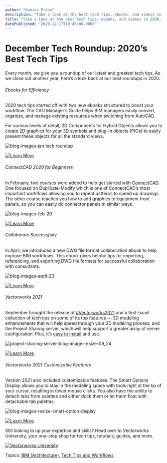 ```yaml
---
author: "Kamica Price"
description: "Take a look at the best tech tips, ebooks, and videos in 2020. "
title: "Take a look at the best tech tips, ebooks, and videos in 2020. " 
datePublished: "2020-12-17T19:45:00.000Z"
---
```

# December Tech Roundup: 2020’s Best Tech Tips

Every month, we give you a roundup of our latest and greatest tech tips. As we close out another year, here’s a look back at our best roundups in 2020.

###### Ebooks for Efficiency

2020 tech tips started off with two new ebooks structured to boost your workflow. The CAD Manager’s Guide helps BIM managers easily convert, organize, and manage existing resources when switching from AutoCAD.

For various levels of detail, 2D Components for Hybrid Objects allows you to create 2D graphics for your 3D symbols and plug-in objects (PIOs) to easily present these objects for all the standard views.

![blog-images-jan tech roundup](https://blog.vectorworks.net/hs-fs/hubfs/Blog%20Images/201217_Tech%20Roundup/blog-images-jan%20tech%20roundup.jpg?width=600&name=blog-images-jan%20tech%20roundup.jpg)

[![Learn More](https://no-cache.hubspot.com/cta/default/3018241/972186bd-08aa-4a1e-b7b4-a81fe9300f02.png)](https://cta-redirect.hubspot.com/cta/redirect/3018241/972186bd-08aa-4a1e-b7b4-a81fe9300f02) 

###### ConnectCAD 2020 for Beginners  

In February, two courses were added to help get started with [ConnectCAD](https://www.vectorworks.net/en-US/connectcad?utm%5Fcampaign=blog&utm%5Fcontent=121720techroundup&utm%5Fmedium=planetvectorworks&utm%5Fsource=intext). One focused on Duplicate-Modify which is one of ConnectCAD’s most important workflows allowing you to repeat patterns to speed up drawings. The other course teaches you how to add graphics to equipment front panels, so you can easily do connector panels in similar ways.

![blog-images-feb-20](https://blog.vectorworks.net/hs-fs/hubfs/Blog%20Images/201217_Tech%20Roundup/blog-images-feb-20.jpg?width=600&name=blog-images-feb-20.jpg)

[![Learn More](https://no-cache.hubspot.com/cta/default/3018241/f0e7f917-6866-4acb-943d-9f1484f1e2c1.png)](https://cta-redirect.hubspot.com/cta/redirect/3018241/f0e7f917-6866-4acb-943d-9f1484f1e2c1) 

###### Collaborate Successfully

In April, we introduced a new DWG file format collaboration ebook to help improve BIM workflows. This ebook gives helpful tips for importing, referencing, and exporting DWG file formats for successful collaboration with consultants.

![blog-images-april-23](https://blog.vectorworks.net/hs-fs/hubfs/Blog%20Images/201217_Tech%20Roundup/blog-images-april-23.jpg?width=600&name=blog-images-april-23.jpg)

[![Learn More](https://no-cache.hubspot.com/cta/default/3018241/80b8c1d4-6c2c-4b94-ab52-68ba074b1f25.png)](https://cta-redirect.hubspot.com/cta/redirect/3018241/80b8c1d4-6c2c-4b94-ab52-68ba074b1f25) 

###### Vectorworks 2021

September brought the release of [#Vectorworks2021](https://www.vectorworks.net/2021?utm%5Fcampaign=blog&utm%5Fcontent=121720techroundup&utm%5Fmedium=planetvectorworks&utm%5Fsource=intext) and a first-hand collection of tech tips on some of its top features — 3D modeling enhancements that will help speed through your 3D modeling process, and the Project Sharing server, which will help support a greater array of server configuration. Plus, it’s [easy to install](https://app-help.vectorworks.net/2021/eng/index.htm#t=VW2021%5FGuide/ProjectSharing/The%5FProject%5FSharing%5FServer.htm&rhsearch=project%20sharing%20server&rhhlterm=project%20sharing%20server&rhsyns=?utm%5Fcampaign=blog&utm%5Fcontent=121720techroundup&utm%5Fmedium=planetvectorworks&utm%5Fsource=intext) and use.

![project-sharing-server-blog-image-resize-09_24](https://blog.vectorworks.net/hs-fs/hubfs/Blog%20Images/201217_Tech%20Roundup/project-sharing-server-blog-image-resize-09_24.jpg?width=600&name=project-sharing-server-blog-image-resize-09_24.jpg)

[![Learn More](https://no-cache.hubspot.com/cta/default/3018241/8cd323bf-8281-4dde-b84c-fc94849f1fa7.png)](https://cta-redirect.hubspot.com/cta/redirect/3018241/8cd323bf-8281-4dde-b84c-fc94849f1fa7) 

###### Vectorworks 2021 Customizable Features

Version 2021 also included customizable features. The Smart Options Display allows you to stay in the modeling space with tools right at the tip of your cursor, resulting in fewer mouse clicks. You also have the ability to detach tabs from palettes and either dock them or let them float with detachable tab palettes.

![blog-images-resize-smart-option-display](https://blog.vectorworks.net/hs-fs/hubfs/Blog%20Images/201217_Tech%20Roundup/blog-images-resize-smart-option-display.jpg?width=600&name=blog-images-resize-smart-option-display.jpg)

[![Learn More](https://no-cache.hubspot.com/cta/default/3018241/e6d2a8d8-0b4c-40e6-8c63-ba95b03e8241.png)](https://cta-redirect.hubspot.com/cta/redirect/3018241/e6d2a8d8-0b4c-40e6-8c63-ba95b03e8241) 

Still looking to up your expertise and skills? Head over to Vectorworks University, your one-stop shop for tech tips, tutorials, guides, and more.

[![Vectorworks University](https://no-cache.hubspot.com/cta/default/3018241/da1d1eec-ae4a-4ece-962a-e1b1231d72a0.png)](https://cta-redirect.hubspot.com/cta/redirect/3018241/da1d1eec-ae4a-4ece-962a-e1b1231d72a0) 

 Topics: [BIM (Architecture)](https://blog.vectorworks.net/topic/bim-architecture), [Tech Tips and Workflows](https://blog.vectorworks.net/topic/tech-tips-and-workflows) 

 